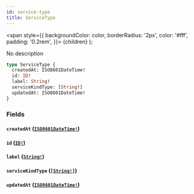 ```yaml
---
id: service-type
title: ServiceType
---
```


<span
style={{
      backgroundColor: color,
      borderRadius: '2px',
      color: '#fff',
      padding: '0.2rem',
    }}>
{children}
</span>
);

No description

```graphql
type ServiceType {
  createdAt: ISO8601DateTime!
  id: ID!
  label: String!
  serviceKindType: [String!]
  updatedAt: ISO8601DateTime!
}
```

### Fields

#### `createdAt` ([`ISO8601DateTime!`](/api/scalars/iso-8601-date-time))

#### `id` ([`ID!`](/api/scalars/id))

#### `label` ([`String!`](/api/scalars/string))

#### `serviceKindType` ([`[String!]`](/api/scalars/string))

#### `updatedAt` ([`ISO8601DateTime!`](/api/scalars/iso-8601-date-time))

